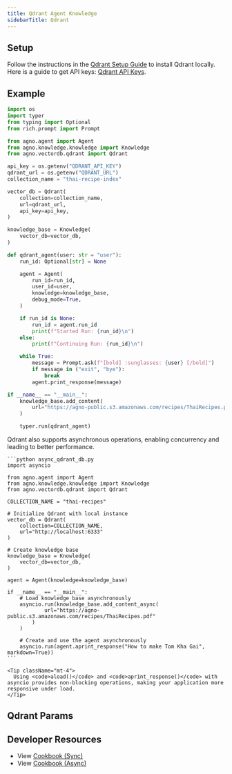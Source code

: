 ```yaml
---
title: Qdrant Agent Knowledge
sidebarTitle: Qdrant
---
```


## Setup

Follow the instructions in the [Qdrant Setup Guide](https://qdrant.tech/documentation/guides/installation/) to install Qdrant locally. Here is a guide to get API keys: [Qdrant API Keys](https://qdrant.tech/documentation/cloud/authentication/).

## Example

```python agent_with_knowledge.py
import os
import typer
from typing import Optional
from rich.prompt import Prompt

from agno.agent import Agent
from agno.knowledge.knowledge import Knowledge
from agno.vectordb.qdrant import Qdrant

api_key = os.getenv("QDRANT_API_KEY")
qdrant_url = os.getenv("QDRANT_URL")
collection_name = "thai-recipe-index"

vector_db = Qdrant(
    collection=collection_name,
    url=qdrant_url,
    api_key=api_key,
)

knowledge_base = Knowledge(
    vector_db=vector_db,
)

def qdrant_agent(user: str = "user"):
    run_id: Optional[str] = None

    agent = Agent(
        run_id=run_id,
        user_id=user,
        knowledge=knowledge_base,
        debug_mode=True,
    )

    if run_id is None:
        run_id = agent.run_id
        print(f"Started Run: {run_id}\n")
    else:
        print(f"Continuing Run: {run_id}\n")

    while True:
        message = Prompt.ask(f"[bold] :sunglasses: {user} [/bold]")
        if message in ("exit", "bye"):
            break
        agent.print_response(message)

if __name__ == "__main__":
    knowledge_base.add_content(
        url="https://agno-public.s3.amazonaws.com/recipes/ThaiRecipes.pdf"
    )

    typer.run(qdrant_agent)
```

<Card title="Async Support ⚡">
  <div className="mt-2">
    <p>
      Qdrant also supports asynchronous operations, enabling concurrency and leading to better performance.
    </p>
    
    ```python async_qdrant_db.py
    import asyncio

    from agno.agent import Agent
    from agno.knowledge.knowledge import Knowledge
    from agno.vectordb.qdrant import Qdrant

    COLLECTION_NAME = "thai-recipes"

    # Initialize Qdrant with local instance
    vector_db = Qdrant(
        collection=COLLECTION_NAME, 
        url="http://localhost:6333"
    )

    # Create knowledge base
    knowledge_base = Knowledge(
        vector_db=vector_db,
    )

    agent = Agent(knowledge=knowledge_base)

    if __name__ == "__main__":
        # Load knowledge base asynchronously
        asyncio.run(knowledge_base.add_content_async(
                url="https://agno-public.s3.amazonaws.com/recipes/ThaiRecipes.pdf"
            )
        )

        # Create and use the agent asynchronously
        asyncio.run(agent.aprint_response("How to make Tom Kha Gai", markdown=True))
    ```
    
    <Tip className="mt-4">
      Using <code>aload()</code> and <code>aprint_response()</code> with asyncio provides non-blocking operations, making your application more responsive under load.
    </Tip>
  </div>
</Card>

## Qdrant Params

<Snippet file="vectordb_qdrant_params.mdx" />

## Developer Resources

- View [Cookbook (Sync)](https://github.com/agno-agi/agno/tree/v2.0/cookbook/agent_concepts/knowledge/vector_dbs/qdrant_db/qdrant_db.py)
- View [Cookbook (Async)](https://github.com/agno-agi/agno/tree/v2.0/cookbook/agent_concepts/knowledge/vector_dbs/qdrant_db/async_qdrant_db.py)